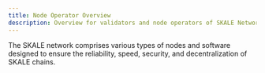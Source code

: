 ```yaml
---
title: Node Operator Overview
description: Overview for validators and node operators of SKALE Network
---
```



The SKALE network comprises various types of nodes and software designed to ensure the reliability, speed, security, and decentralization of SKALE chains.


<CardGrid>
	<LinkCard
		title="SKALE Node"
		href="/builders/node-operators/skale-nodes"
	/>
    <LinkCard
		title="Full Sync Node"
		href="/builders/node-operators/full-sync-node"
	/>
	<LinkCard
		title="Archive Node"
		href="/builders/node-operators/archive-node"
	/>
    <LinkCard
		title="SKALE Proxy"
		href="/builders/node-operators/skale-proxy"
	/>
</CardGrid>